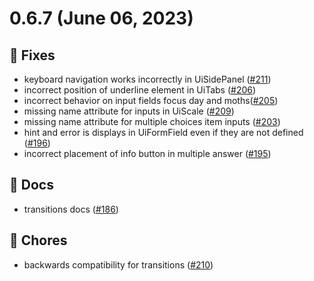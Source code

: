 
<Meta title="Releases/v0.x.x/v0.6.x/v0.6.7/Changelog"/>

# 0.6.7 (June 06, 2023)

## 🐛 Fixes
* keyboard navigation works incorrectly in UiSidePanel ([#211](https://github.com/infermedica/component-library/pull/211))
* incorrect position of underline element in UiTabs ([#206](https://github.com/infermedica/component-library/pull/206))
* incorrect behavior on input fields focus day and moths([#205](https://github.com/infermedica/component-library/pull/205))
* missing name attribute for inputs in UiScale ([#209](https://github.com/infermedica/component-library/pull/209))
* missing name attribute for multiple choices item inputs ([#203](https://github.com/infermedica/component-library/pull/203))
* hint and error is displays in UiFormField even if they are not defined ([#196](https://github.com/infermedica/component-library/pull/196))
* incorrect placement of info button in multiple answer ([#195](https://github.com/infermedica/component-library/pull/195))

## 📄 Docs
* transitions docs ([#186](https://github.com/infermedica/component-library/pull/186))

## 🧹 Chores
* backwards compatibility for transitions ([#210](https://github.com/infermedica/component-library/pull/210))

